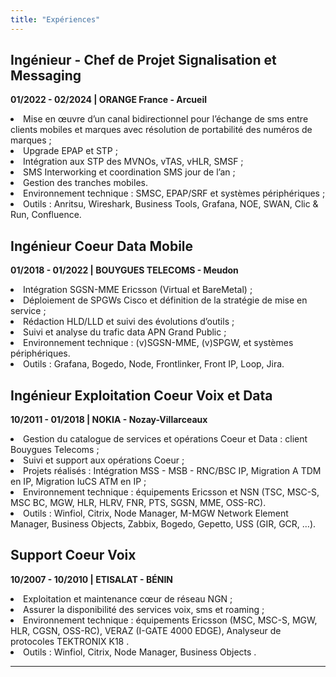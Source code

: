 ```yaml
---
title: "Expériences"
---
```


## Ingénieur - Chef de Projet Signalisation et Messaging

**01/2022 - 02/2024 \| ORANGE France - Arcueil**

<li>Mise en œuvre d'un canal bidirectionnel pour l'échange de sms entre clients mobiles et marques avec résolution de portabilité des numéros de marques ;</li>

<li>Upgrade EPAP et STP ;</li>

<li>Intégration aux STP des MVNOs, vTAS, vHLR, SMSF ;</li>

<li>SMS Interworking et coordination SMS jour de l'an ;</li>

<li>Gestion des tranches mobiles.</li>

<li>Environnement technique : SMSC, EPAP/SRF et systèmes périphériques ;</li>

<li>Outils : Anritsu, Wireshark, Business Tools, Grafana, NOE, SWAN, Clic & Run, Confluence.</li>

## Ingénieur Coeur Data Mobile

**01/2018 - 01/2022 \| BOUYGUES TELECOMS - Meudon**

<li>Intégration SGSN-MME Ericsson (Virtual et BareMetal) ;</li>

<li>Déploiement de SPGWs Cisco et définition de la stratégie de mise en service ;</li>

<li>Rédaction HLD/LLD et suivi des évolutions d'outils ;</li>

<li>Suivi et analyse du trafic data APN Grand Public ;</li>

<li>Environnement technique : (v)SGSN-MME, (v)SPGW, et systèmes périphériques.</li>

<li>Outils : Grafana, Bogedo, Node, Frontlinker, Front IP, Loop, Jira.</li>

## Ingénieur Exploitation Coeur Voix et Data

**10/2011 - 01/2018 \| NOKIA - Nozay-Villarceaux**

<li>Gestion du catalogue de services et opérations Coeur et Data : client Bouygues Telecoms ;</li>

<li>Suivi et support aux opérations Coeur ;</li>

<li>Projets réalisés : Intégration MSS - MSB - RNC/BSC IP, Migration A TDM en IP, Migration IuCS ATM en IP ;</li>

<li>Environnement technique : équipements Ericsson et NSN (TSC, MSC-S, MSC BC, MGW, HLR, HLRV, FNR, PTS, SGSN, MME, OSS-RC).</li>

<li>Outils : Winfiol, Citrix, Node Manager, M-MGW Network Element Manager, Business Objects, Zabbix, Bogedo, Gepetto, USS (GIR, GCR, ...).</li>

## Support Coeur Voix

**10/2007 - 10/2010 \| ETISALAT - BÉNIN**

<li>Exploitation et maintenance cœur de réseau NGN ;</li>

<li>Assurer la disponibilité des services voix, sms et roaming ;</li>

<li>Environnement technique : équipements Ericsson (MSC, MSC-S, MGW, HLR, CGSN, OSS-RC), VERAZ (I-GATE 4000 EDGE), Analyseur de protocoles TEKTRONIX K18 .</li>

<li>Outils : Winfiol, Citrix, Node Manager, Business Objects .</li>

------------------------------------------------------------------------
